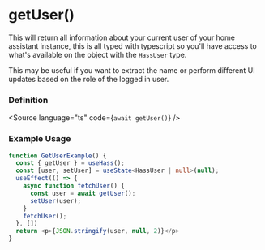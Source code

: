 
<Meta title="HOOKS/useHass/getUser" />

# getUser()
This will return all information about your current user of your home assistant instance, this is all typed with typescript
so you'll have access to what's available on the object with the `HassUser` type.

This may be useful if you want to extract the name or perform different UI updates based on the role of the logged in user.

### Definition
<Source language="ts" code={`await getUser()`} />


### Example Usage

```ts
function GetUserExample() {
  const { getUser } = useHass();
  const [user, setUser] = useState<HassUser | null>(null);
  useEffect(() => {
    async function fetchUser() {
      const user = await getUser();
      setUser(user);
    }
    fetchUser();
  }, [])
  return <p>{JSON.stringify(user, null, 2)}</p>
}
